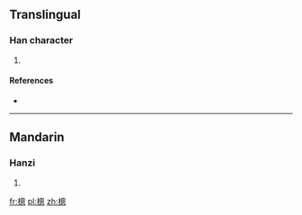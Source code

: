 ==Translingual==

===Han character===
{{Han char|rn=75|rad=木|as=11|sn=15|four=|canj=木竹田心 (DHWP)}}

# {{defn|Han|sort=木11}}

====References====
* {{Han ref|kx=0551.181|dkj=49179|hdz=21281.020|uh=6A2C|ud=27180}}

----

==Mandarin==

===Hanzi===
{{cmn-hanzi|pin=[[cōng]] ([[cong1]])|wg=ts'ung<sup>1</sup>}}

# {{defn|Mandarin|sort=木11}}

[[fr:樬]]
[[pl:樬]]
[[zh:樬]]